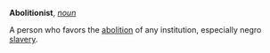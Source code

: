 '''Abolitionist''', ''[[noun (part of speech)|noun]]''

A person who favors the [[abolition]] of any institution, especially negro [[slavery]].